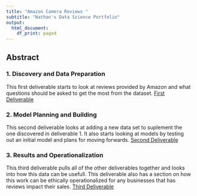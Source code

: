 ```yaml
---
title: "Amazon Camera Reviews "
subtitle: "Nathan's Data Science Portfolio"
output:
  html_document:
    df_print: paged
---
```


## Abstract

### 1. Discovery and Data Preparation

This first deliverable starts to look at reviews provided by Amazon and what questions should be asked to get the most from the dataset. [First Deliverable](https://htmlpreview.github.com/?https://github.com/Nathan-Lovell/DataScience-Nathan-Lovell/master/deliverable1.html)

### 2. Model Planning and Building

This second deliverable looks at adding a new data set to suplement the one discovered in deliverable 1. It also starts looking at models by testing out an initial model and plans for moving forwards. [Second Deliverable](https://htmlpreview.github.com/?https://github.com/Nathan-Lovell/DataScience-Nathan-Lovell/master/deliverable2.html)

### 3. Results and Operationalization

This third deliverable pulls all of the other deliverables together and looks into how this data can be usefull. This deliverable also has a section on how this work can be ethically operationalized for any businesses that has reviews impact their sales. [Third Deliverable](https://htmlpreview.github.com/?https://github.com/Nathan-Lovell/DataScience-Nathan-Lovell/master/deliverable3.html)

